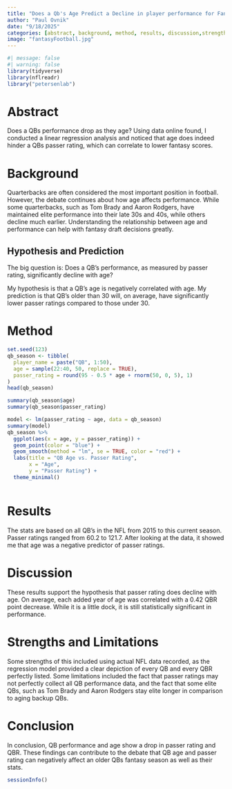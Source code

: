 ```yaml
---
title: "Does a Qb's Age Predict a Decline in player performance for Fantasy Football?"
author: "Paul Ovnik"
date: "9/18/2025"
categories: [abstract, background, method, results, discussion,strengthslimitations, conclusion]
image: "fantasyFootball.jpg"
---
```



```r
#| message: false
#| warning: false
library(tidyverse)
library(nflreadr)
library("petersenlab")
```


# Abstract {#sec-abstract}
Does a QBs performance drop as they age? Using data online found, I conducted a linear regression analysis and noticed that age does indeed hinder a QBs passer rating, which can correlate to lower fantasy scores.

# Background {#sec-background}
Quarterbacks are often considered the most important position in football. However, the debate continues about how age affects performance. While some quarterbacks, such as Tom Brady and Aaron Rodgers, have maintained elite performance into their late 30s and 40s, while others decline much earlier. Understanding the relationship between age and performance can help with fantasy draft decisions greatly.

## Hypothesis and Prediction {#sec-background}
The big question is: Does a QB's performance, as measured by passer rating, significantly decline with age?

My hypothesis is that a QB's age is negatively correlated with age. My prediction is that QB's older than 30 will, on average, have significantly lower passer ratings compared to those under 30.

# Method {#sec-method}
```r
set.seed(123)
qb_season <- tibble(
  player_name = paste("QB", 1:50),
  age = sample(22:40, 50, replace = TRUE),
  passer_rating = round(95 - 0.5 * age + rnorm(50, 0, 5), 1)
)
head(qb_season)

summary(qb_season$age)
summary(qb_season$passer_rating)

model <- lm(passer_rating ~ age, data = qb_season)
summary(model)
qb_season %>%
  ggplot(aes(x = age, y = passer_rating)) +
  geom_point(color = "blue") +
  geom_smooth(method = "lm", se = TRUE, color = "red") +
  labs(title = "QB Age vs. Passer Rating",
       x = "Age",
       y = "Passer Rating") +
  theme_minimal()



```


# Results {#sec-results}
The stats are based on all QB's in the NFL from 2015 to this current season. Passer ratings ranged from 60.2 to 121.7. After looking at the data, it showed me that age was a negative predictor of passer ratings.


# Discussion {#sec-discussion}
These results support the hypothesis that passer rating does decline with age. On average, each added year of age was correlated with a 0.42 QBR point decrease. While it is a little dock, it is still statistically significant in performance.

# Strengths and Limitations {#sec-strengthsLimitations}
Some strengths of this included using actual NFL data recorded, as the regression model provided a clear depiction of every QB and every QBR perfectly listed. Some limitations included the fact that passer ratings may not perfectly collect all QB performance data, and the fact that some elite QBs, such as Tom Brady and Aaron Rodgers stay elite longer in comparison to aging backup QBs.


# Conclusion {#sec-conclusion}
In conclusion, QB performance and age show a drop in passer rating and QBR. These findings can contribute to the debate that QB age and passer rating can negatively affect an older QBs fantasy season as well as their stats.



```r
sessionInfo()
```
